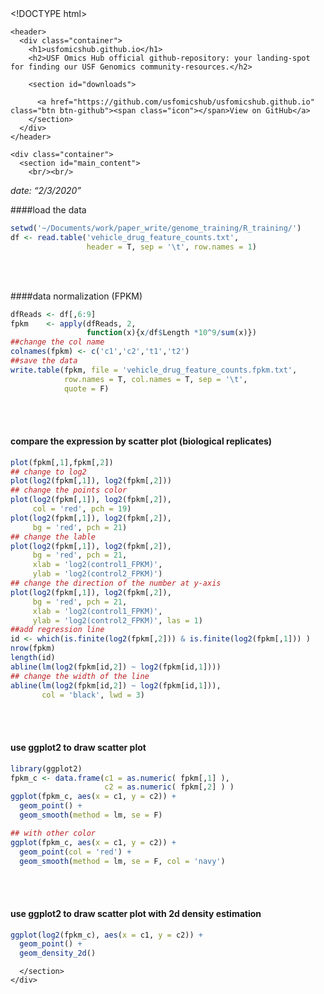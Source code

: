 <!DOCTYPE html>
<html lang="en-US">
  <head>
    <meta charset='utf-8'>
    <meta http-equiv="X-UA-Compatible" content="IE=edge">
    <meta name="viewport" content="width=device-width, initial-scale=1">
    <link rel="stylesheet" href="/assets/css/style.css?v=3b1ea14f0e4b9602ac90929571ec4593591de56a">

<!-- Begin Jekyll SEO tag v2.6.1 -->
<title>Data_normalization_FPKM_Scatter Plot | USF Omics Hub</title>
<meta name="generator" content="Jekyll v3.8.5" />
<meta property="og:title" content="Data_normalization_FPKM_Scatter Plot" />
<meta name="author" content="Chengqi(Charley) Wang" />
<meta property="og:locale" content="en_US" />
<meta name="description" content="USF Omics Hub official github-repository: your landing-spot for finding our USF Genomics community-resources." />
<meta property="og:description" content="USF Omics Hub official github-repository: your landing-spot for finding our USF Genomics community-resources." />
<link rel="canonical" href="http://localhost:4000/R_training/data_normalization_ScatterPlot.Rmd" />
<meta property="og:url" content="http://localhost:4000/R_training/data_normalization_ScatterPlot.Rmd" />
<meta property="og:site_name" content="USF Omics Hub" />
<script type="application/ld+json">
{"author":{"@type":"Person","name":"Chengqi(Charley) Wang"},"headline":"Data_normalization_FPKM_Scatter Plot","description":"USF Omics Hub official github-repository: your landing-spot for finding our USF Genomics community-resources.","@type":"WebPage","url":"http://localhost:4000/R_training/data_normalization_ScatterPlot.Rmd","@context":"https://schema.org"}</script>
<!-- End Jekyll SEO tag -->

  </head>

  <body>

    <header>
      <div class="container">
        <h1>usfomicshub.github.io</h1>
        <h2>USF Omics Hub official github-repository: your landing-spot for finding our USF Genomics community-resources.</h2>

        <section id="downloads">
          
          <a href="https://github.com/usfomicshub/usfomicshub.github.io" class="btn btn-github"><span class="icon"></span>View on GitHub</a>
        </section>
      </div>
    </header>

    <div class="container">
      <section id="main_content">
        <br/><br/>

*date: "2/3/2020"*

####load the data
```r
setwd('~/Documents/work/paper_write/genome_training/R_training/')
df <- read.table('vehicle_drug_feature_counts.txt',
                 header = T, sep = '\t', row.names = 1)
```
<br/><br/>

####data normalization (FPKM) 
```r
dfReads <- df[,6:9]
fpkm    <- apply(dfReads, 2, 
                 function(x){x/df$Length *10^9/sum(x)})
##change the col name
colnames(fpkm) <- c('c1','c2','t1','t2')
##save the data
write.table(fpkm, file = 'vehicle_drug_feature_counts.fpkm.txt',
            row.names = T, col.names = T, sep = '\t',
            quote = F)
```
<br/><br/>

#### compare the expression by scatter plot (biological replicates)
```r
plot(fpkm[,1],fpkm[,2])
## change to log2
plot(log2(fpkm[,1]), log2(fpkm[,2]))
## change the points color 
plot(log2(fpkm[,1]), log2(fpkm[,2]),
     col = 'red', pch = 19)
plot(log2(fpkm[,1]), log2(fpkm[,2]),
     bg = 'red', pch = 21)
## change the lable
plot(log2(fpkm[,1]), log2(fpkm[,2]),
     bg = 'red', pch = 21,
     xlab = 'log2(control1_FPKM)',
     ylab = 'log2(control2_FPKM)')
## change the direction of the number at y-axis
plot(log2(fpkm[,1]), log2(fpkm[,2]),
     bg = 'red', pch = 21,
     xlab = 'log2(control1_FPKM)',
     ylab = 'log2(control2_FPKM)', las = 1)
##add regression line
id <- which(is.finite(log2(fpkm[,2])) & is.finite(log2(fpkm[,1])) )
nrow(fpkm)
length(id)
abline(lm(log2(fpkm[id,2]) ~ log2(fpkm[id,1])))
## change the width of the line 
abline(lm(log2(fpkm[id,2]) ~ log2(fpkm[id,1])),
       col = 'black', lwd = 3)
```
<br/><br/>

#### use ggplot2 to draw scatter plot
```r
library(ggplot2)
fpkm_c <- data.frame(c1 = as.numeric( fpkm[,1] ),
                     c2 = as.numeric( fpkm[,2] ) )
ggplot(fpkm_c, aes(x = c1, y = c2)) +
  geom_point() +
  geom_smooth(method = lm, se = F)

## with other color 
ggplot(fpkm_c, aes(x = c1, y = c2)) +
  geom_point(col = 'red') +
  geom_smooth(method = lm, se = F, col = 'navy')
```
<br/><br/>

#### use ggplot2 to draw scatter plot with 2d density estimation
```r
ggplot(log2(fpkm_c), aes(x = c1, y = c2)) +
  geom_point() +
  geom_density_2d()
```


      </section>
    </div>

    
  </body>
</html>
